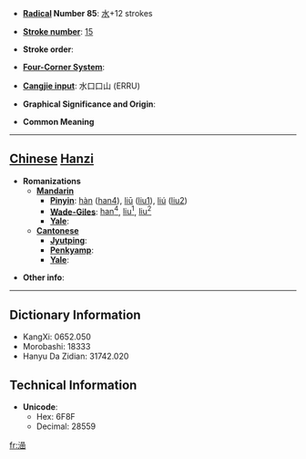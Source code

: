 * '''[[Wiktionary:Chinese radical index| Radical]] Number 85''': [[Wiktionary:Chinese radical index 水|水]]+12 strokes

* '''[[Wiktionary:Chinese total strokes index|Stroke number]]''': [[Wiktionary:Chinese total strokes index 15|15]]

* '''Stroke order''': 

* '''[[Wiktionary:Chinese four corner index|Four-Corner System]]''': 

* '''[[Wiktionary:Chinese Cangjie index|Cangjie input]]''': 水口口山 (ERRU)

* '''Graphical Significance and Origin''': 

* '''Common Meaning'''

----

== [[Chinese]] [[Hanzi]] ==

* '''Romanizations'''
** '''[[Mandarin]]'''
*** '''[[Pinyin]]''': [[hàn]] ([[han4]]), [[liū]] ([[liu1]]), [[liú]] ([[liu2]])
*** '''[[Wade-Giles]]''': [[han4|han<sup>4</sup>]], [[liu1|liu<sup>1</sup>]], [[liu2|liu<sup>2</sup>]]
*** '''[[Yale]]''': 
** '''[[Cantonese]]'''
*** '''[[Jyutping]]''':
*** '''[[Penkyamp]]''': 
*** '''[[Yale]]''': 

* '''Other info''': 

----

== Dictionary Information ==

* KangXi: 0652.050
* Morobashi: 18333
* Hanyu Da Zidian: 31742.020

== Technical Information ==

* '''Unicode''':
** Hex: 6F8F
** Decimal: 28559

[[fr:澏]]
